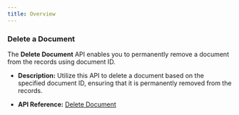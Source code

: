 ```yaml
---
title: Overview
---
```






### Delete a Document

The **Delete Document** API enables you to permanently remove a document from the records using document ID.

- **Description:** Utilize this API to delete a document based on the specified document ID, ensuring that it is permanently removed from the records.

- **API Reference:** [Delete Document](/api-reference/user-app/records/delete-document)

